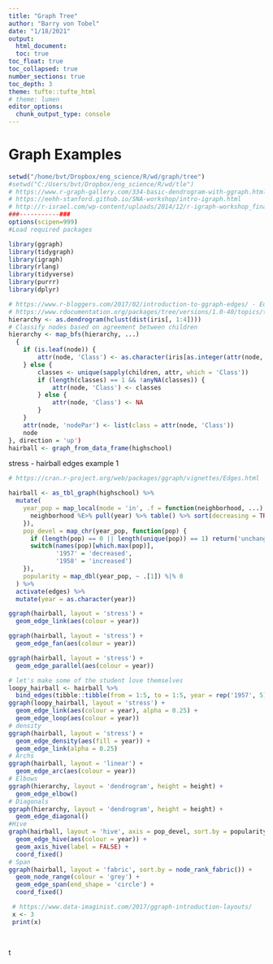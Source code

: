 ```yaml
---
title: "Graph Tree"
author: "Barry von Tobel"
date: "1/18/2021"
output: 
  html_document:
  toc: true
toc_float: true
toc_collapsed: true
number_sections: true
toc_depth: 3
theme: tufte::tufte_html
# theme: lumen
editor_options: 
  chunk_output_type: console
---
```

# Graph Examples
####
```r
setwd("/home/bvt/Dropbox/eng_science/R/wd/graph/tree")
#setwd("C:/Users/bvt/Dropbox/eng_science/R/wd/tle")
# https://www.r-graph-gallery.com/334-basic-dendrogram-with-ggraph.html - tree tutorial
# https://eehh-stanford.github.io/SNA-workshop/intro-igraph.html
# http://r-israel.com/wp-content/uploads/2014/12/r-igraph-workshop_final.pdf
###-----------###
options(scipen=999)
#Load required packages

library(ggraph)
library(tidygraph)
library(igraph)
library(rlang)
library(tidyverse)
library(purrr)
library(dplyr)
```

```r
# https://www.r-bloggers.com/2017/02/introduction-to-ggraph-edges/ - Edges
# https://www.rdocumentation.org/packages/tree/versions/1.0-40/topics/tree - Classification
hierarchy <- as.dendrogram(hclust(dist(iris[, 1:4])))
# Classify nodes based on agreement between children
hierarchy <- map_bfs(hierarchy, ...) 
  {
    if (is.leaf(node)) {
        attr(node, 'Class') <- as.character(iris[as.integer(attr(node, 'label')),5])
    } else {
        classes <- unique(sapply(children, attr, which = 'Class'))
        if (length(classes) == 1 && !anyNA(classes)) {
            attr(node, 'Class') <- classes
        } else {
            attr(node, 'Class') <- NA
        }
    }
    attr(node, 'nodePar') <- list(class = attr(node, 'Class'))
    node
}, direction = 'up')
hairball <- graph_from_data_frame(highschool)

```

stress - hairball edges example 1
```r
# https://cran.r-project.org/web/packages/ggraph/vignettes/Edges.html

hairball <- as_tbl_graph(highschool) %>% 
  mutate(
    year_pop = map_local(mode = 'in', .f = function(neighborhood, ...) {
      neighborhood %E>% pull(year) %>% table() %>% sort(decreasing = TRUE)
    }),
    pop_devel = map_chr(year_pop, function(pop) {
      if (length(pop) == 0 || length(unique(pop)) == 1) return('unchanged')
      switch(names(pop)[which.max(pop)],
             '1957' = 'decreased',
             '1958' = 'increased')
    }),
    popularity = map_dbl(year_pop, ~ .[1]) %|% 0
  ) %>% 
  activate(edges) %>% 
  mutate(year = as.character(year))

ggraph(hairball, layout = 'stress') + 
  geom_edge_link(aes(colour = year))

ggraph(hairball, layout = 'stress') + 
  geom_edge_fan(aes(colour = year))

ggraph(hairball, layout = 'stress') + 
  geom_edge_parallel(aes(colour = year))

# let's make some of the student love themselves
loopy_hairball <- hairball %>% 
  bind_edges(tibble::tibble(from = 1:5, to = 1:5, year = rep('1957', 5)))
ggraph(loopy_hairball, layout = 'stress') + 
  geom_edge_link(aes(colour = year), alpha = 0.25) + 
  geom_edge_loop(aes(colour = year))
# density
ggraph(hairball, layout = 'stress') + 
  geom_edge_density(aes(fill = year)) + 
  geom_edge_link(alpha = 0.25)
# Archs
ggraph(hairball, layout = 'linear') + 
  geom_edge_arc(aes(colour = year))
# Elbows
ggraph(hierarchy, layout = 'dendrogram', height = height) + 
  geom_edge_elbow()
# Diagonals
ggraph(hierarchy, layout = 'dendrogram', height = height) + 
  geom_edge_diagonal()
#Hive
graph(hairball, layout = 'hive', axis = pop_devel, sort.by = popularity) + 
  geom_edge_hive(aes(colour = year)) + 
  geom_axis_hive(label = FALSE) + 
  coord_fixed()
# Span
ggraph(hairball, layout = 'fabric', sort.by = node_rank_fabric()) + 
  geom_node_range(colour = 'grey') + 
  geom_edge_span(end_shape = 'circle') + 
  coord_fixed()

```



```r




 
 # https://www.data-imaginist.com/2017/ggraph-introduction-layouts/
 x <- 3
 print(x)
 
```


```r

```

t
 
